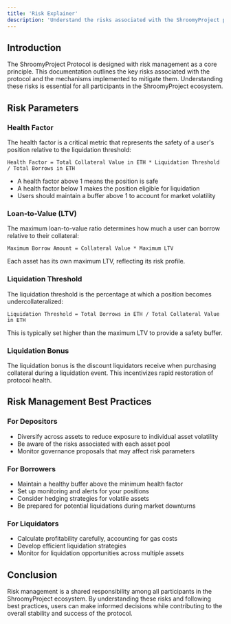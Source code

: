 ```yaml
---
title: 'Risk Explainer'
description: 'Understand the risks associated with the ShroomyProject protocol'
---
```


## Introduction

The ShroomyProject Protocol is designed with risk management as a core principle. This documentation outlines the key risks associated with the protocol and the mechanisms implemented to mitigate them. Understanding these risks is essential for all participants in the ShroomyProject ecosystem.

## Risk Parameters

### Health Factor

The health factor is a critical metric that represents the safety of a user's position relative to the liquidation threshold:

```
Health Factor = Total Collateral Value in ETH * Liquidation Threshold / Total Borrows in ETH
```

- A health factor above 1 means the position is safe
- A health factor below 1 makes the position eligible for liquidation
- Users should maintain a buffer above 1 to account for market volatility

### Loan-to-Value (LTV)

The maximum loan-to-value ratio determines how much a user can borrow relative to their collateral:

```
Maximum Borrow Amount = Collateral Value * Maximum LTV
```

Each asset has its own maximum LTV, reflecting its risk profile.

### Liquidation Threshold

The liquidation threshold is the percentage at which a position becomes undercollateralized:

```
Liquidation Threshold = Total Borrows in ETH / Total Collateral Value in ETH
```

This is typically set higher than the maximum LTV to provide a safety buffer.

### Liquidation Bonus

The liquidation bonus is the discount liquidators receive when purchasing collateral during a liquidation event. This incentivizes rapid restoration of protocol health.

## Risk Management Best Practices

### For Depositors

- Diversify across assets to reduce exposure to individual asset volatility
- Be aware of the risks associated with each asset pool
- Monitor governance proposals that may affect risk parameters

### For Borrowers

- Maintain a healthy buffer above the minimum health factor
- Set up monitoring and alerts for your positions
- Consider hedging strategies for volatile assets
- Be prepared for potential liquidations during market downturns

### For Liquidators

- Calculate profitability carefully, accounting for gas costs
- Develop efficient liquidation strategies
- Monitor for liquidation opportunities across multiple assets

## Conclusion

Risk management is a shared responsibility among all participants in the ShroomyProject ecosystem. By understanding these risks and following best practices, users can make informed decisions while contributing to the overall stability and success of the protocol.
